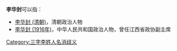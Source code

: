 '''李华封'''可以指：
* [[李华封_(清朝)|李华封 (清朝)]]，清朝政治人物
* [[李华封_(1916年)|李华封 (1916年)]]，中华人民共和国政治人物，曾任江西省政协副主席

{{disambig}}

[[Category:三字李姓人名消歧义|Category:三字李姓人名消歧义]]